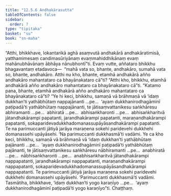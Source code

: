 ```yaml
---
title: "12.5.6 Andhakārasutta"
tableOfContents: false
sidebar:
  order: 7
type: "tipitaka"
basket: "su"
book: "sn-maha"
---
```



<DynamicBreadcrumb />

<Division number="1116" book="sn-maha">

<Paragraph number="2384" book="sn-maha">
“Atthi, bhikkhave, lokantarikā aghā asaṃvutā andhakārā andhakāratimisā, yatthamimesaṃ candimasūriyānaṃ evaṃmahiddhikānaṃ evaṃ mahānubhāvānaṃ ābhāya nānubhontī”ti.
</Paragraph>

<Paragraph number="2385" book="sn-maha">
Evaṃ vutte, aññataro bhikkhu bhagavantaṃ etadavoca—  “mahā vata so, bhante, andhakāro, sumahā vata so, bhante, andhakāro. Atthi nu kho, bhante, etamhā andhakārā añño andhakāro mahantataro ca bhayānakataro cā”ti? “Atthi kho, bhikkhu, etamhā andhakārā añño andhakāro mahantataro ca bhayānakataro cā”ti.
</Paragraph>

<Paragraph number="2386" book="sn-maha">
“Katamo pana, bhante, etamhā andhakārā añño andhakāro mahantataro ca bhayānakataro cā”ti? “Ye hi keci, bhikkhu, samaṇā vā brāhmaṇā vā ‘idaṃ dukkhan’ti yathābhūtaṃ nappajānanti …pe…  ‘ayaṃ dukkhanirodhagāminī paṭipadā’ti yathābhūtaṃ nappajānanti, te jātisaṃvattanikesu saṅkhāresu abhiramanti …pe…  abhiratā …pe…  abhisaṅkharonti …pe…  abhisaṅkharitvā jātandhakārampi papatanti, jarandhakārampi papatanti, maraṇandhakārampi papatanti, sokaparidevadukkhadomanassupāyāsandhakārampi papatanti. Te na parimuccanti jātiyā jarāya maraṇena sokehi paridevehi dukkhehi domanassehi upāyāsehi. ‘Na parimuccanti dukkhasmā’ti vadāmi.
</Paragraph>

<Paragraph number="2387" book="sn-maha">
Ye ca kho keci, bhikkhu, samaṇā vā brāhmaṇā vā ‘idaṃ dukkhan’ti yathābhūtaṃ pajānanti …pe…  ‘ayaṃ dukkhanirodhagāminī paṭipadā’ti yathābhūtaṃ pajānanti, te jātisaṃvattanikesu saṅkhāresu nābhiramanti …pe…  anabhiratā …pe…  nābhisaṅkharonti …pe…  anabhisaṅkharitvā jātandhakārampi nappapatanti, jarandhakārampi nappapatanti, maraṇandhakārampi nappapatanti, sokaparidevadukkhadomanassupāyāsandhakārampi nappapatanti. Te parimuccanti jātiyā jarāya maraṇena sokehi paridevehi dukkhehi domanassehi upāyāsehi. ‘Parimuccanti dukkhasmā’ti vadāmi.
</Paragraph>

<Paragraph number="2388" book="sn-maha">
Tasmātiha, bhikkhave, ‘idaṃ dukkhan’ti yogo karaṇīyo …pe…  ‘ayaṃ dukkhanirodhagāminī paṭipadā’ti yogo karaṇīyo”ti.

</Paragraph>
</Division>

<Paragraph number="2389" type="center" book="sn-maha">
Chaṭṭhaṃ.
</Paragraph>